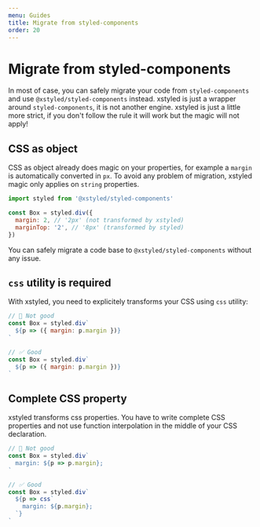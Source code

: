 ```yaml
---
menu: Guides
title: Migrate from styled-components
order: 20
---
```


# Migrate from styled-components

In most of case, you can safely migrate your code from `styled-components` and use `@xstyled/styled-components` instead. xstyled is just a wrapper around `styled-components`, it is not another engine. xstyled is just a little more strict, if you don't follow the rule it will work but the magic will not apply!

## CSS as object

CSS as object already does magic on your properties, for example a `margin` is automatically converted in `px`. To avoid any problem of migration, xstyled magic only applies on `string` properties.

```js
import styled from '@xstyled/styled-components'

const Box = styled.div({
  margin: 2, // '2px' (not transformed by xstyled)
  marginTop: '2', // '8px' (transformed by styled)
})
```

You can safely migrate a code base to `@xstyled/styled-components` without any issue.

## `css` utility is required

With xstyled, you need to explicitely transforms your CSS using `css` utility:

```js
// 🚫 Not good
const Box = styled.div`
  ${p => ({ margin: p.margin })}
`

// ✅ Good
const Box = styled.div`
  ${p => ({ margin: p.margin })}
`
```

## Complete CSS property

xstyled transforms css properties. You have to write complete CSS properties and not use function interpolation in the middle of your CSS declaration.

```js
// 🚫 Not good
const Box = styled.div`
  margin: ${p => p.margin};
`

// ✅ Good
const Box = styled.div`
  ${p => css`
    margin: ${p.margin};
  `}
`
```
